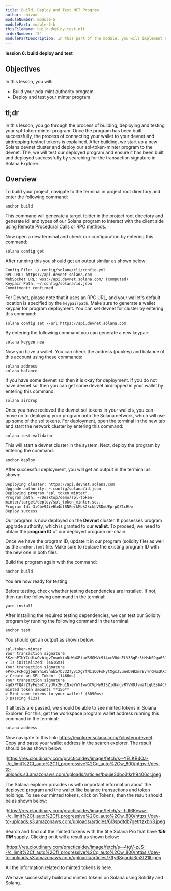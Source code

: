 ```yaml
---
title: Build, Deploy And Test NFT Program
author: shivam
moduleNumber: module-5
modulePart: module-5-b
thisFileName: build-deploy-test-nft
orderNumber: '5'
modulePartDescription: In this part of the module, you will implement a Solidity Solang program for NFT minting and transfer (NFT mint authority is PDA).
---
```


**lession 6: build deploy and test**

## Objectives

In this lesson, you will:

- Build your pda-mint authority program.
- Deploy and test your minter program

## tl;dr

In this lesson, you go through the process of building, deploying and testing your spl-token-minter program. Once the program has been built successfully, the process of connecting your wallet to your devnet and airdropping testnet tokens is explained. After building, we start up a new Solana devnet cluster and deploy our spl-token-minter program to the devnet. The, we will test our deployed program and ensure it has been built and deployed successfully by searching for the transaction signature in Solana Explorer.

## Overview

To build your project, navigate to the terminal in project root directory and enter the following command:

```
anchor build
```

This command will generate a target folder in the project root directory and generate idl and types of our Solana program to interact with the client side using Remote Procedural Calls or RPC methods.

Now open a new terminal and check our configuration by entering this command:

```
solana config get
```

After running this you should get an output similar as shown below:

```
Config File: ~/.config/solana/cli/config.yml
RPC URL: https://api.devnet.solana.com
WebSocket URL: wss://api.devnet.solana.com/ (computed)
Keypair Path: ~/.config/solana/id.json
Commitment: confirmed
```

For Devnet, please note that it uses an RPC URL, and your wallet's default location is specified by the `keypairpath`. Make sure to generate a wallet keypair for program deployment. You can set devnet for cluster by entering this command:

```
solana config set --url https://api.devnet.solana.com

```

By entering the following command you can generate a new keypair:

```
solana-keygen new
```

Now you have a wallet. You can check the address (pubkey) and balance of this account using these commands:

```
solana address
solana balance
```

If you have some devnet sol then it is okay for deployment. If you do not have devnet sol then you can get some devnet airdropped in your wallet by entering this command.

```
solana airdrop 
```

Once you have recieved the devnet sol tokens in your wallets, you can move on to deploying your program onto the Solana network, which will use up some of the sol tokens. For deployment, open the terminal in the new tab and start the network cluster by entering this command:

```
solana-test-validator
```

This will start a devnet cluster in the system. Next, deploy the program by entering the command:

```
anchor deploy
```

After successful deployment, you will get an output in the terminal as shown:

```
Deploying cluster: https://api.devnet.solana.com
Upgrade authority: ~.config/solana/id.json
Deploying program "spl_token_minter"...
Program path: ~/Desktop/demo/spl-token-minter/target/deploy/spl_token_minter.so...
Program Id: 3iCbv94ivHb4of8NEeikMbk2kckLVSDmUEprpQZ1cBUw
Deploy success
```

Our program is now deployed on the **Devnet** cluster. It possesses program upgrade authority, which is granted to our **wallet**. To proceed, we need to obtain the **program ID** of our deployed program on-chain.

Once we have the program ID, update it in our program (solidity file) as well as the `anchor.toml` file. Make sure to replace the existing program ID with the new one in both files.

Build the program again with the command:

```jsx
anchor build
```

You are now ready for testing.

Before testing, check whether testing dependencies are installed. If not, then run the following command in the terminal:

```
yarn install
```

After installing the required testing dependencies, we can test our Solidity program by running the following command in the terminal:

```
anchor test
```

You should get an output as shown below:

```
spl-token-minter
Your transaction signature 5KzehPTbYCuUtwQzbigvTnwnkiuNcWuXPtuWSMGMVc914xcV8ddFLV3BqEr3hMsbS9ga6SJjzEDcjRMZhGi6KgvJ
✔ Is initialized! (4616ms)
Your transaction signature ePvkJFcHdgjbWnYh1e5nab57bv32TyviXgrfNi1QQFsHytXgcJvuneD9BzmrEv4rcMu1KXQSr2hpJ2Gsqzf2TAm
✔ Create an SPL Token! (1466ms)
Your transaction signature 4qdXPTQArZTyFq5mCtdyJVx2Hu1NxeYnY1wwGCVpHy91SZjdkngvRYVWDJvmaTigUEshACFbKMULojfChMxcNp85
minted token amounts **156**
✔ Mint some tokens to your wallet! (6090ms)
3 passing (12s)
```

If all tests are passed, we should be able to see minted tokens in Solana Explorer. For this, get the workspace program wallet address running this command in the terminal:

```
solana address
```

Now navigate to this link: https://explorer.solana.com/?cluster=devnet. Copy and paste your wallet address in the search explorer. The result should be as shown below:

!https://res.cloudinary.com/practicaldev/image/fetch/s--YELKB4Oa--/c_limit%2Cf_auto%2Cfl_progressive%2Cq_auto%2Cw_800/https://dev-to-uploads.s3.amazonaws.com/uploads/articles/buuie3dbo3tkrh9406cr.jpeg

The Solana explorer provides us with important information about the deployed program and the wallet like balance transactions and token holdings. To see our minted tokens, click on Tokens, then the result should be as shown below:

!https://res.cloudinary.com/practicaldev/image/fetch/s--hJI6Keww--/c_limit%2Cf_auto%2Cfl_progressive%2Cq_auto%2Cw_800/https://dev-to-uploads.s3.amazonaws.com/uploads/articles/6l3spdtdb7getrtzxbb3.jpeg

Search and find out the minted tokens with the title Solana Pro that have ***159 GM*** supply. Clicking on it will a result as shown below:

!https://res.cloudinary.com/practicaldev/image/fetch/s--4tgV-zJS--/c_limit%2Cf_auto%2Cfl_progressive%2Cq_auto%2Cw_800/https://dev-to-uploads.s3.amazonaws.com/uploads/articles/7fty68gardii3m3t21ll.jpeg

All the information related to minted tokens is here. 

We have successfully build and minted tokens on Solana using Solidity and Solang.